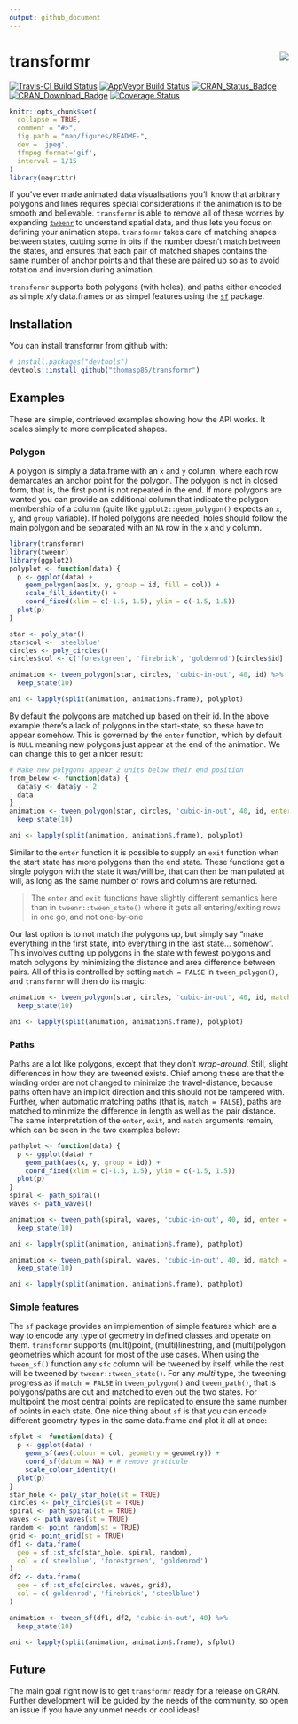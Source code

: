 ```yaml
---
output: github_document
---
```


<!-- README.md is generated from README.Rmd. Please edit that file -->

# transformr <img src="man/figures/logo.png" align="right"/>

[![Travis-CI Build Status](https://travis-ci.org/thomasp85/transformr.svg?branch=master)](https://travis-ci.org/thomasp85/transformr)
[![AppVeyor Build Status](https://ci.appveyor.com/api/projects/status/github/thomasp85/transformr?branch=master&svg=true)](https://ci.appveyor.com/project/thomasp85/transformr)
[![CRAN_Status_Badge](https://www.r-pkg.org/badges/version-ago/transformr)](https://cran.r-project.org/package=transformr)
[![CRAN_Download_Badge](https://cranlogs.r-pkg.org/badges/grand-total/transformr)](https://cran.r-project.org/package=transformr)
[![Coverage Status](https://img.shields.io/codecov/c/github/thomasp85/transformr/master.svg)](https://codecov.io/github/thomasp85/transformr?branch=master)

```r
knitr::opts_chunk$set(
  collapse = TRUE,
  comment = "#>",
  fig.path = "man/figures/README-",
  dev = 'jpeg',
  ffmpeg.format='gif',
  interval = 1/15
)
library(magrittr)
```

If you've ever made animated data visualisations you'll know that arbitrary 
polygons and lines requires special considerations if the animation is to be 
smooth and believable. `transformr` is able to remove all of these worries by
expanding [`tweenr`](https://github.com/thomasp85/tweenr) to understand spatial
data, and thus lets you focus on defining your animation steps. `transformr` 
takes care of matching shapes between states, cutting some in bits if the number
doesn't match between the states, and ensures that each pair of matched shapes
contains the same number of anchor points and that these are paired up so as to
avoid rotation and inversion during animation.

`transformr` supports both polygons (with holes), and paths either encoded as 
simple x/y data.frames or as simpel features using the 
[`sf`](https://github.com/r-spatial/sf) package.

## Installation

You can install transformr from github with:

```r
# install.packages("devtools")
devtools::install_github("thomasp85/transformr")
```

## Examples
These are simple, contrieved examples showing how the API works. It scales 
simply to more complicated shapes.

### Polygon
A polygon is simply a data.frame with an `x` and `y` column, where each row
demarcates an anchor point for the polygon. The polygon is not in closed form, 
that is, the first point is not repeated in the end. If more polygons are wanted
you can provide an additional column that indicate the polygon membership of a
column (quite like `ggplot2::geom_polygon()` expects an `x`, `y`, and `group` 
variable). If holed polygons are needed, holes should follow the main polygon 
and be separated with an `NA` row in the `x` and `y` column.

```r
library(transformr)
library(tweenr)
library(ggplot2)
polyplot <- function(data) {
  p <- ggplot(data) + 
    geom_polygon(aes(x, y, group = id, fill = col)) +
    scale_fill_identity() +
    coord_fixed(xlim = c(-1.5, 1.5), ylim = c(-1.5, 1.5))
  plot(p)
}

star <- poly_star()
star$col <- 'steelblue'
circles <- poly_circles()
circles$col <- c('forestgreen', 'firebrick', 'goldenrod')[circles$id]

animation <- tween_polygon(star, circles, 'cubic-in-out', 40, id) %>% 
  keep_state(10)

ani <- lapply(split(animation, animation$.frame), polyplot)
```

By default the polygons are matched up based on their id. In the above example
there's a lack of polygons in the start-state, so these have to appear somehow.
This is governed by the `enter` function, which by default is `NULL` meaning new
polygons just appear at the end of the animation. We can change this to get a
nicer result:

```r
# Make new polygons appear 2 units below their end position
from_below <- function(data) {
  data$y <- data$y - 2
  data
}
animation <- tween_polygon(star, circles, 'cubic-in-out', 40, id, enter = from_below) %>% 
  keep_state(10)

ani <- lapply(split(animation, animation$.frame), polyplot)
```

Similar to the `enter` function it is possible to supply an `exit` function when
the start state has more polygons than the end state. These functions get a 
single polygon with the state it was/will be, that can then be manipulated at 
will, as long as the same number of rows and columns are returned.

> The `enter` and `exit` functions have slightly different semantics here than
in `tweenr::tween_state()` where it gets all entering/exiting rows in one go, 
and not one-by-one

Our last option is to not match the polygons up, but simply say "make everything
in the first state, into everything in the last state... somehow". This involves
cutting up polygons in the state with fewest polygons and match polygons by
minimizing the distance and area difference between pairs. All of this is 
controlled by setting `match = FALSE` in `tween_polygon()`, and `transformr` 
will then do its magic:

```r
animation <- tween_polygon(star, circles, 'cubic-in-out', 40, id, match = FALSE) %>% 
  keep_state(10)

ani <- lapply(split(animation, animation$.frame), polyplot)
```

### Paths
Paths are a lot like polygons, except that they don't *wrap-around*. Still, 
slight differences in how they are tweened exists. Chief among these are that 
the winding order are not changed to minimize the travel-distance, because paths
often have an implicit direction and this should not be tampered with. Further,
when automatic matching paths (that is, `match = FALSE`), paths are matched to 
minimize the difference in length as well as the pair distance. The same 
interpretation of the `enter`, `exit`, and `match` arguments remain, which can 
be seen in the two examples below:

```r
pathplot <- function(data) {
  p <- ggplot(data) + 
    geom_path(aes(x, y, group = id)) +
    coord_fixed(xlim = c(-1.5, 1.5), ylim = c(-1.5, 1.5))
  plot(p)
}
spiral <- path_spiral()
waves <- path_waves()

animation <- tween_path(spiral, waves, 'cubic-in-out', 40, id, enter = from_below) %>% 
  keep_state(10)

ani <- lapply(split(animation, animation$.frame), pathplot)
```

```r
animation <- tween_path(spiral, waves, 'cubic-in-out', 40, id, match = FALSE) %>% 
  keep_state(10)

ani <- lapply(split(animation, animation$.frame), pathplot)
```

### Simple features
The `sf` package provides an implemention of simple features which are a way to
encode any type of geometry in defined classes and operate on them. `transformr`
supports (multi)point, (multi)linestring, and (multi)polygon geometries which
acount for most of the use cases. When using the `tween_sf()` function any
`sfc` column will be tweened by itself, while the rest will be tweened by 
`tweenr::tween_state()`. For any *multi* type, the tweening progress as if
`match = FALSE` in `tween_polygon()` and `tween_path()`, that is polygons/paths 
are cut and matched to even out the two states. For multipoint the most central
points are replicated to ensure the same number of points in each state. One
nice thing about `sf` is that you can encode different geometry types in the 
same data.frame and plot it all at once:

```r
sfplot <- function(data) {
  p <- ggplot(data) + 
    geom_sf(aes(colour = col, geometry = geometry)) + 
    coord_sf(datum = NA) + # remove graticule
    scale_colour_identity()
  plot(p)
}
star_hole <- poly_star_hole(st = TRUE)
circles <- poly_circles(st = TRUE)
spiral <- path_spiral(st = TRUE)
waves <- path_waves(st = TRUE)
random <- point_random(st = TRUE)
grid <- point_grid(st = TRUE)
df1 <- data.frame(
  geo = sf::st_sfc(star_hole, spiral, random),
  col = c('steelblue', 'forestgreen', 'goldenrod')
)
df2 <- data.frame(
  geo = sf::st_sfc(circles, waves, grid),
  col = c('goldenrod', 'firebrick', 'steelblue')
)

animation <- tween_sf(df1, df2, 'cubic-in-out', 40) %>% 
  keep_state(10)

ani <- lapply(split(animation, animation$.frame), sfplot)
```

## Future
The main goal right now is to get `transformr` ready for a release on CRAN. 
Further development will be guided by the needs of the community, so open an
issue if you have any unmet needs or cool ideas!
